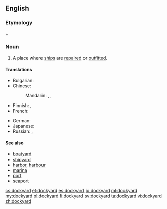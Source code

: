 ==English==

===Etymology===
{{term|dock}} + {{term|yard}}

===Noun===
{{en-noun}}

# A place where [[ship]]s are [[repair|repaired]] or [[outfit|outfitted]].

====Translations====
{{trans-top|ship repair place}}
* Bulgarian: {{t-|bg|корабостроителница|f|tr=korabostroítelnica}}
* Chinese:
*: Mandarin: {{t|zh|船廠|sc=Hani}}, {{t|zh|船厂|tr=chuánchǎng|sc=Hani}}, {{t|zh|造船所|tr=zàochuánsuǒ|sc=Hani}}
* Finnish: {{t+|fi|telakka}}, {{t-|fi|huoltotelakka}}
* French: {{t-|fr|chantier naval|m}}
{{trans-mid}}
* German: {{t+|de|Werft|f}}
* Japanese: {{t-|ja|造船所|tr=ぞうせんじょ, zōsensho|sc=Jpan}}
* Russian: {{t-|ru|судоремонтный завод|m|tr=sudoremóntnyj zavód|sc=Cyrl}}, {{qualifier|судостроительная}} {{t+|ru|верфь|f|tr=verfʹ|sc=Cyrl}}
{{trans-bottom}}

====See also====
* [[boatyard]]
* [[shipyard]]
* [[harbor]], [[harbour]]
* [[marina]]
* [[port]]
* [[seaport]]

[[cs:dockyard]]
[[et:dockyard]]
[[es:dockyard]]
[[io:dockyard]]
[[ml:dockyard]]
[[my:dockyard]]
[[pl:dockyard]]
[[fi:dockyard]]
[[sv:dockyard]]
[[ta:dockyard]]
[[vi:dockyard]]
[[zh:dockyard]]